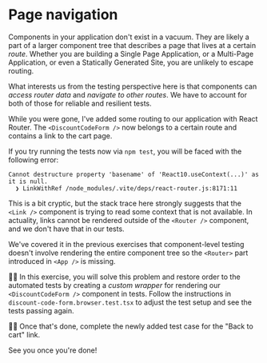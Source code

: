 # Page navigation

Components in your application don't exist in a vacuum. They are likely a part of a larger component tree that describes a page that lives at a certain _route_. Whether you are building a Single Page Application, or a Multi-Page Application, or even a Statically Generated Site, you are unlikely to escape routing.

What interests us from the testing perspective here is that components can _access router data_ and _navigate to other routes_. We have to account for both of those for reliable and resilient tests.

While you were gone, I've added some routing to our application with React Router. The `<DiscountCodeForm />` now belongs to a certain route and contains a link to the cart page.

If you try running the tests now via `npm test`, you will be faced with the following error:

```
Cannot destructure property 'basename' of 'React10.useContext(...)' as it is null.
  ❯ LinkWithRef /node_modules/.vite/deps/react-router.js:8171:11
```

This is a bit cryptic, but the stack trace here strongly suggests that the `<Link />` component is trying to read some context that is not available. In actuality, links cannot be rendered outside of the `<Router />` component, and we don't have that in our tests.

We've covered it in the previous exercises that component-level testing doesn't involve rendering the entire component tree so the `<Router>` part introduced in `<App />` is missing.

👨‍💼 In this exercise, you will solve this problem and restore order to the automated tests by creating a _custom wrapper_ for rendering our `<DiscountCodeForm />` component in tests. Follow the instructions in <InlineFile file="./src/discount-code-form.browser.test.tsx">`discount-code-form.browser.test.tsx`</InlineFile> to adjust the test setup and see the tests passing again.

👨‍💼 Once that's done, complete the newly added test case for the "Back to cart" link.

See you once you're done!

